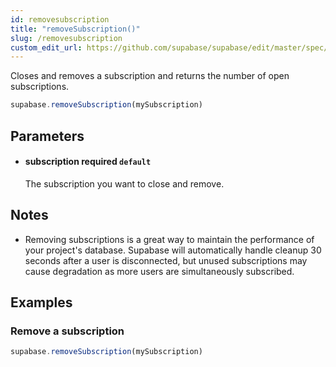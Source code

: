 ```yaml
---
id: removesubscription
title: "removeSubscription()"
slug: /removesubscription
custom_edit_url: https://github.com/supabase/supabase/edit/master/spec/supabase_js_v1.yml
---
```


Closes and removes a subscription and returns the number of open subscriptions.

```js
supabase.removeSubscription(mySubscription)
```


## Parameters


<ul className="method-list-group">
  
<li className="method-list-item">
  <h4 className="method-list-item-label">
    <span className="method-list-item-label-name">
      subscription
    </span>
    <span className="method-list-item-label-badge required">
      required
    </span>
    <span className="method-list-item-validation">
      <code>default</code>
    </span>
  </h4>
  <div class="method-list-item-description">

The subscription you want to close and remove.

  </div>
  
</li>

</ul>


## Notes

- Removing subscriptions is a great way to maintain the performance of your project's database. Supabase will automatically handle cleanup 30 seconds after a user is disconnected, but unused subscriptions may cause degradation as more users are simultaneously subscribed.










## Examples

### Remove a subscription



```js
supabase.removeSubscription(mySubscription)
```